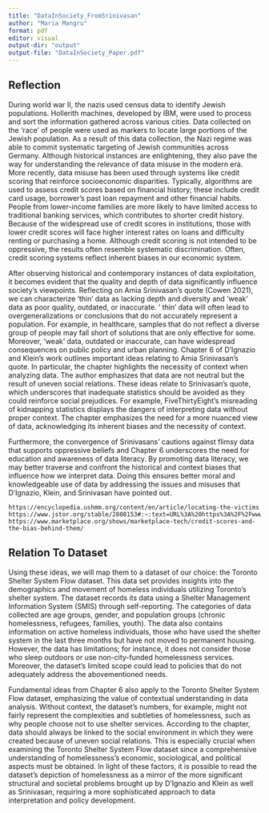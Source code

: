 ```yaml
---
title: "DataInSociety_FromSrinivasan"
author: "Maria Mangru"
format: pdf
editor: visual
output-dir: "output"
output-file: "DataInSociety_Paper.pdf"
---
```


## Reflection

During world war II, the nazis used census data to identify Jewish populations. Hollerith machines, developed by IBM, were used to process and sort the information gathered across various cities. Data collected on the 'race' of people were used as markers to locate large portions of the Jewish population. As a result of this data collection, the Nazi regime was able to commit systematic targeting of Jewish communities across Germany. Although historical instances are enlightening, they also pave the way for understanding the relevance of data misuse in the modern era. More recently, data misuse has been used through systems like credit scoring that reinforce socioeconomic disparities. Typically, algorithms are used to assess credit scores based on financial history; these include credit card usage, borrower's past loan repayment and other financial habits. People from lower-income families are more likely to have limited access to traditional banking services, which contributes to shorter credit history. Because of the widespread use of credit scores in institutions, those with lower credit scores will face higher interest rates on loans and difficulty renting or purchasing a home. Although credit scoring is not intended to be oppressive, the results often resemble systematic discrimination. Often, credit scoring systems reflect inherent biases in our economic system.

After observing historical and contemporary instances of data exploitation, it becomes evident that the quality and depth of data significantly influence society's viewpoints. Reflecting on Amia Srinivasan's quote (Cowen 2021), we can characterize 'thin' data as lacking depth and diversity and 'weak' data as poor quality, outdated, or inaccurate. ' thin' data will often lead to overgeneralizations or conclusions that do not accurately represent a population. For example, in healthcare, samples that do not reflect a diverse group of people may fall short of solutions that are only effective for some. Moreover, 'weak' data, outdated or inaccurate, can have widespread consequences on public policy and urban planning. Chapter 6 of D'Ignazio and Klein's work outlines important ideas relating to Amia Srinivasan's quote. In particular, the chapter highlights the necessity of context when analyzing data. The author emphasizes that data are not neutral but the result of uneven social relations. These ideas relate to Srinivasan's quote, which underscores that inadequate statistics should be avoided as they could reinforce social prejudices. For example, FiveThirtyEight's misreading of kidnapping statistics displays the dangers of interpreting data without proper context. The chapter emphasizes the need for a more nuanced view of data, acknowledging its inherent biases and the necessity of context.

Furthermore, the convergence of Srinivasans' cautions against flimsy data that supports oppressive beliefs and Chapter 6 underscores the need for education and awareness of data literacy. By promoting data literacy, we may better traverse and confront the historical and context biases that influence how we interpret data. Doing this ensures better moral and knowledgeable use of data by addressing the issues and misuses that D'Ignazio, Klein, and Srinivasan have pointed out.

```         
https://encyclopedia.ushmm.org/content/en/article/locating-the-victims
https://www.jstor.org/stable/2808153#:~:text=URL%3A%20https%3A%2F%2Fwww.jstor.org%2Fstable%2F2808153%0A%5BImage%200%5D%0AVisible%3A%200%25%20,100
https://www.marketplace.org/shows/marketplace-tech/credit-scores-and-the-bias-behind-them/
```

## Relation To Dataset

Using these ideas, we will map them to a dataset of our choice: the Toronto Shelter System Flow dataset. This data set provides insights into the demographics and movement of homeless individuals utilizing Toronto's shelter system. The dataset records its data using a Shelter Management Information System (SMIS) through self-reporting. The categories of data collected are age groups, gender, and population groups (chronic homelessness, refugees, families, youth). The data also contains information on active homeless individuals, those who have used the shelter system in the last three months but have not moved to permanent housing. However, the data has limitations; for instance, it does not consider those who sleep outdoors or use non-city-funded homelessness services. Moreover, the dataset's limited scope could lead to policies that do not adequately address the abovementioned needs.

Fundamental ideas from Chapter 6 also apply to the Toronto Shelter System Flow dataset, emphasizing the value of contextual understanding in data analysis. Without context, the dataset's numbers, for example, might not fairly represent the complexities and subtleties of homelessness, such as why people choose not to use shelter services. According to the chapter, data should always be linked to the social environment in which they were created because of uneven social relations. This is especially crucial when examining the Toronto Shelter System Flow dataset since a comprehensive understanding of homelessness's economic, sociological, and political aspects must be obtained. In light of these factors, it is possible to read the dataset's depiction of homelessness as a mirror of the more significant structural and societal problems brought up by D'Ignazio and Klein as well as Srinivasan, requiring a more sophisticated approach to data interpretation and policy development.
